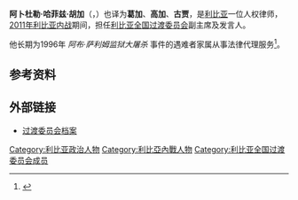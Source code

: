 {{Infobox Officeholder
|name        = 阿卜杜勒·哈菲兹·胡加<br />عبد الحافظ غوقة
|image       = Abdul Hafiz Ghoga.jpg
|office      = [[利比亚全国过渡委员会|利比亚全国过渡委员会]]副主席
|term_start  = 2011年3月23日
|term_end    = 2012年8月8日
|president   =  [[穆斯塔法·阿卜杜勒·贾利勒|穆斯塔法·阿卜杜勒·贾利勒]]
|primeminister = [[马哈茂德·吉卜里勒|马哈茂德·吉卜里勒]]
|predecessor = 
|successor   = 
|birth_date  = 
|birth_place = [[利比亚|利比亚]]
|death_date  = 
|death_place = 
|party       = [[利比亚全国过渡委员会|利比亚全国过渡委员会]]
|religion    = [[伊斯兰教|伊斯兰教]][[逊尼派|逊尼派]]
}}
'''阿卜杜勒·哈菲兹·胡加'''（{{lang-ar|عبد الحافظ غوقة}}，{{bd|1957年|6月11日|||}}）也译为'''葛加'''、'''高加'''、'''古贾'''，是[[利比亚|利比亚]]一位人权律师，[[2011年利比亚内战|2011年利比亚内战]]期间，担任[[利比亚全国过渡委员会|利比亚全国过渡委员会]]副主席及发言人。

他长期为1996年 ''阿布·萨利姆监狱大屠杀'' 事件的遇难者家属从事法律代理服务<ref name="HRW_GhogaAbuSalim">{{cite web |last= |first= |authorlink= |coauthors= |title=Update: Death Toll Up to At Least 233 |work= |publisher=[[Human_Rights_Watch|Human Rights Watch]] |date=2011-02 |url=http://www.hrw.org/node/96642 |format= |doi= |accessdate=2011-03-21 |archiveurl=https://www.webcitation.org/5xKvZxgit?url=http://www.hrw.org/node/96642 |archivedate=2011-03-20 |deadurl=no }}</ref>。

== 参考资料 ==
{{reflist}}

== 外部链接 ==
* [https://web.archive.org/web/20110522091355/http://www.ntclibya.com/InnerPage.aspx?SSID=7&ParentID=3&LangID=1 过渡委员会档案]


[[Category:利比亚政治人物|Category:利比亚政治人物]]
[[Category:利比亞內戰人物|Category:利比亞內戰人物]]
[[Category:利比亚全国过渡委员会成员|Category:利比亚全国过渡委员会成员]]